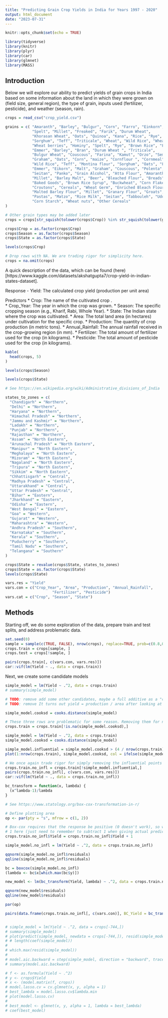 ---
title: "Predicting Grain Crop Yields in India for Years 1997 - 2020"
output: html_document
date: "2023-07-31"
---

```{r setup, include=FALSE}
knitr::opts_chunk$set(echo = TRUE)
```

```{r message=FALSE, warning=FALSE}
library(tidyverse)
library(knitr)
library(plyr)
library(car)
library(glmnet)
library(MASS)
```

## Introduction

Below we will explore our ability to predict yields of grain crops in India based on some information about the land in which they were grown on (field size, general region), the type of grain, inputs used (fertilizer, pesticide), and weather (season, rain).  

```{r message=FALSE}
crops = read_csv("crop_yield.csv")
```


```{r message=FALSE, warning=FALSE}

grains = c( "Amaranth", "Barley", "Bulgur", "Corn", "Farro", "Einkorn", "Emmer",
            "Spelt", "Millet", "Freaked", "Farik", "Durum Wheat", 
            "Khorasan Wheat", "Oats", "Quinoa", "Kana", "Rice", "Rye", 
            "Sorghum", "Teff", "Triticale", "Wheat", "Wild Rice", "Wheat", 
            "Wheat berries", "Hominy", "Spelt", "Rye", "Brown Rice", "Farro", 
            "Emmer", "Barley", "Bran", "Durum Wheat ", "Triticale", 
            "Bulgur Wheat", "Couscous", "Farina", "Kamut", "Orzo", "Semolina", 
            "Graham", "Oats", "Corn", "maize", "Cornflour ", "Cornmeal", "Rice", 
            "Wild Rice", "Teff", "Montina flour", "Sorghum", "Oats", "Freekeh", 
            "Emmer", "Eikorn", "Malt", "Graham", "Couscous", "Polenta", "Muesli", 
            "Seitan", "Panko", "Grain Alcohol", "Atta Flour", "Amaranth", "Quinoa", 
            "Millet", "Barley Malt", "Beer", "Bleached Flour", "Breads", 
            "Baked Goods", "Brown Rice Syrup", "Buckwheat", "Corn Flakes", 
            "Croutons", "Cereals", "Wheat Germ", "Enriched Bleach Flour", 
            "Malted Barley Flour", "Millet", "Granary Flour", "Groats", 
            "Pastas", "Matzo", "Rice Milk", "Seitan", "Tabbouleh", "Udon", 
            "Corn Starch", "Wheat nuts", "Other Cereals"
)

# Other grain types may be added later
crops = crops[str_squish(tolower(crops$Crop)) %in% str_squish(tolower(grains)),]

crops$Crop = as.factor(crops$Crop)
crops$Season = as.factor(crops$Season)
crops$State = as.factor(crops$State)

levels(crops$Crop)

# Drop rows with NA. We are trading rigor for simplicity here.  
crops = na.omit(crops)
```

A quick description of the data, which can be found (here)[https://www.kaggle.com/datasets/akshatgupta7/crop-yield-in-indian-states-dataset].  

Response - Yield: The calculated crop yield (production per unit area)

Predictors
* Crop: The name of the cultivated crop .  
* Crop_Year: The year in which the crop was grown.
* Season: The specific cropping season (e.g., Kharif, Rabi, Whole Year).
* State: The Indian state where the crop was cultivated.
* Area: The total land area (in hectares) under cultivation for the specific crop.
* Production: The quantity of crop production (in metric tons).
* Annual_Rainfall: The annual rainfall received in the crop-growing region (in mm).
* Fertilizer: The total amount of fertilizer used for the crop (in kilograms).
* Pesticide: The total amount of pesticide used for the crop (in kilograms).

```{r}
kable(
  head(crops, 5)
)
```

```{r}
levels(crops$Season)
```

```{r}
levels(crops$State)

# See https://en.wikipedia.org/wiki/Administrative_divisions_of_India

states_to_zones = c(
  "Chandigarh" = "Northern",
  "Delhi" = "Northern",
  "Haryana" = "Northern",
  "Himachal Pradesh" = "Northern",
  "Jammu and Kashmir" = "Northern",
  "Ladakh" = "Northern",
  "Punjab" = "Northern",
  "Rajasthan" = "Northern",
  "Assam" = "North Eastern",
  "Arunachal Pradesh" = "North Eastern",
  "Manipur" = "North Eastern",
  "Meghalaya" = "North Eastern",
  "Mizoram" = "North Eastern",
  "Nagaland" = "North Eastern",
  "Tripura" = "North Eastern",
  "Sikkim" = "North Eastern",
  "Chhattisgarh" = "Central",
  "Madhya Pradesh" = "Central",
  "Uttarakhand" = "Central",
  "Uttar Pradesh" = "Central",
  "Bihar" = "Eastern",
  "Jharkhand" = "Eastern",
  "Odisha" = "Eastern",
  "West Bengal" = "Eastern",
  "Goa" = "Western",
  "Gujarat" = "Western",
  "Maharashtra" = "Western",
  "Andhra Pradesh" = "Southern",
  "Karnataka" = "Southern",
  "Kerala" = "Southern",
  "Puducherry" = "Southern",
  "Tamil Nadu" = "Southern",
  "Telangana" = "Southern"
)

crops$State = revalue(crops$State, states_to_zones)
crops$State = as.factor(crops$State)
levels(crops$State)
```

```{r fig.height=5, fig.width=10}
vars.res = "Yield"
vars.con = c("Crop_Year", "Area", "Production", "Annual_Rainfall", 
                     "Fertilizer", "Pesticide")
vars.cat = c("Crop", "Season", "State")
```

## Methods

Starting off, we do some exploration of the data, prepare train and test splits, and address problematic data.  

```{r}
set.seed(0)
sample = sample(c(TRUE, FALSE), nrow(crops), replace=TRUE, prob=c(0.8,0.2))
crops.train = crops[sample, ]
crops.test = crops[!sample, ]

pairs(crops.train[, c(vars.con, vars.res)])
car::vif(lm(Yield ~ ., data = crops.train))
```


Next, we create some candidate models

```{r}
simple_model = lm(Yield ~ .^2, data = crops.train)
# summary(simple_model)

# TODO: remove add some other candidates, maybe a full additive as a "control"?
# TODO: remove It turns out yield = production / area after looking at the data... seems like a good idea to exclude production?

```

```{r}
simple_model.cooksd = cooks.distance(simple_model)

# These three rows are problematic for some reason. Removing them for now
crops.train = crops.train[!is.na(simple_model.cooksd),]

simple_model = lm(Yield ~ .^2, data = crops.train)
simple_model.cooksd = cooks.distance(simple_model)

simple_model.influential = simple_model.cooksd > (4 / nrow(crops.train))
plot(1:nrow(crops.train), simple_model.cooksd, col = ifelse(simple_model.influential == 1, "red", "black"))
```


```{r}
# We once again trade rigor for simply removing the influential points
crops.train.no_infl = crops.train[!simple_model.influential,]
pairs(crops.train.no_infl[, c(vars.con, vars.res)])
car::vif(lm(Yield ~ ., data = crops.train.no_infl))
```

```{r}

bc_transform = function(x, lambda) {
  (x^lambda-1)/lambda
}

# See https://www.statology.org/box-cox-transformation-in-r/

# Define plotting area
op <- par(pty = "s", mfrow = c(1, 2))

# Box-cox requires that the response be positive (0 doesn't work), so we add
# 1 here (just need to remember to subtract 1 when giving actual predictions)
crops.train.no_infl$Yield = crops.train.no_infl$Yield + 1

simple_model.no_infl = lm(Yield ~ .^2, data = crops.train.no_infl)

qqnorm(simple_model.no_infl$residuals)
qqline(simple_model.no_infl$residuals)

bc = boxcox(simple_model.no_infl)
(lambda <- bc$x[which.max(bc$y)])

new_model <- lm(bc_transform(Yield, lambda) ~ .^2, data = crops.train.no_infl)

qqnorm(new_model$residuals)
qqline(new_model$residuals)

par(op)
```

```{r}
pairs(data.frame(crops.train.no_infl[, c(vars.con)], BC_Yield = bc_transform(crops.train.no_infl$Yield, lambda)))
```


```{r}

```


```{r}
# simple_model = lm(Yield ~ .^2, data = crops[-744,])
# summary(simple_model)
# plot(predict(simple_model, newdata = crops[-744,]), resid(simple_model))
# # length(coef(simple_model))
# 
# which.max(resid(simple_model))
# 
# model.aic.backward = step(simple_model, direction = "backward", trace = 0)
# summary(model.aic.backward)
```

```{r}
# f <- as.formula(Yield ~ .^2)
# y <- crops$Yield
# x <- (model.matrix(f, crops))
# model.lasso.cv = cv.glmnet(x, y, alpha = 1)
# best_lambda = model.lasso.cv$lambda.min
# plot(model.lasso.cv)
# 
# best_model <- glmnet(x, y, alpha = 1, lambda = best_lambda)
# coef(best_model)
```

